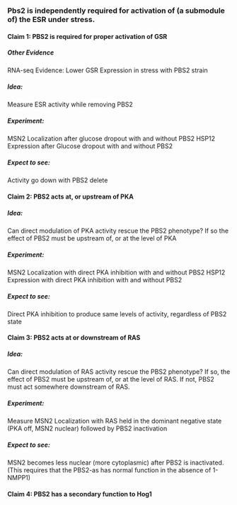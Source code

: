 ### Pbs2 is independently required for activation of (a submodule of) the ESR under stress.

#### Claim 1: PBS2 is required for proper activation of GSR
##### Other Evidence
RNA-seq Evidence: Lower GSR Expression in stress with PBS2 strain

##### Idea:
Measure ESR activity while removing PBS2

##### Experiment:
MSN2 Localization after glucose dropout with and without PBS2
HSP12 Expression after Glucose dropout with and without PBS2

##### Expect to see:
Activity go down with PBS2 delete

#### Claim 2: PBS2 acts at, or upstream of PKA

##### Idea:
Can direct modulation of PKA activity rescue the PBS2 phenotype? If so the effect of PBS2 must be upstream of, or at the level of PKA

##### Experiment:
MSN2 Localization with direct PKA inhibition with and without PBS2
HSP12 Expression with direct PKA inhibition with and without PBS2

##### Expect to see:
Direct PKA inhibition to produce same levels of activity, regardless of PBS2 state

#### Claim 3: PBS2 acts at or downstream of RAS

##### Idea:
Can direct modulation of RAS activity rescue the PBS2 phenotype? If so, the effect of PBS2 must be upstream of, or at the level of RAS. If not, PBS2 must act somewhere downstream of RAS.

##### Experiment:
Measure MSN2 Localization with RAS held in the dominant negative state (PKA off, MSN2 nuclear) followed by PBS2 inactivation

##### Expect to see:
MSN2 becomes less nuclear (more cytoplasmic) after PBS2 is inactivated. (This requires that the PBS2-as has normal function in the absence of 1-NMPP1)

#### Claim 4: PBS2 has a secondary function to Hog1
